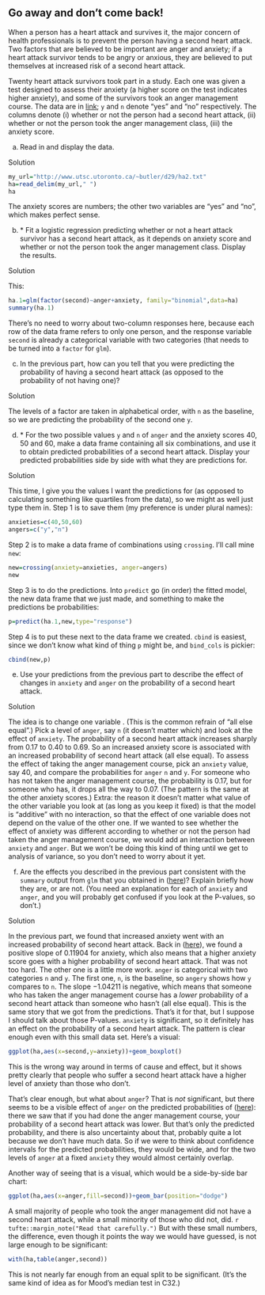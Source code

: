 ##  Go away and don't come back!


 When a person has a heart attack and survives it, the major
concern of health professionals is to prevent the person having a
second heart attack. Two factors that are believed to be important are
anger and anxiety; if a heart attack survivor tends to be angry or
anxious, they are believed to put themselves at increased risk of a
second heart attack.

Twenty heart attack survivors took part in a study. Each one was given
a test designed to assess their anxiety (a higher score on the test
indicates higher anxiety), and some of the survivors took an anger
management course. 
The data are in
[link](http://www.utsc.utoronto.ca/~butler/d29/ha2.txt); `y` and
`n` denote "yes" and "no" respectively. The columns denote
(i) whether or not the person had a second heart attack, (ii) whether
or not the person took the anger management class, (iii) the anxiety
score. 



(a) Read in and display the data.

Solution


```r
my_url="http://www.utsc.utoronto.ca/~butler/d29/ha2.txt"
ha=read_delim(my_url," ")
ha
```

     

The anxiety scores are numbers; the other two variables are "yes"
and "no", which makes perfect sense.


(b) <a name="part:fit">*</a> 
Fit a logistic regression predicting whether or not a heart attack
survivor has a second heart attack, as it depends on anxiety score
and whether or not the person took the anger management
class. Display the results.

Solution


This:

```r
ha.1=glm(factor(second)~anger+anxiety, family="binomial",data=ha)
summary(ha.1)
```

 

There's no need to worry about two-column responses here, because each
row of the data frame refers to only one person, and the response
variable `second` is already a categorical variable with two
categories (that needs to be turned into a `factor` for
`glm`). 


(c) In the previous part, how can you tell that you were
predicting the probability of having a second heart attack (as
opposed to the probability of not having one)?

Solution


The levels of a factor are taken in alphabetical order, with
`n` as the baseline, so we are predicting the probability
of the second one `y`.


(d) <a name="part:preds">*</a>
For the two possible values `y` and `n` of
`anger` and the anxiety scores 40, 50 and 60, make a data
frame containing all six combinations, and use it to obtain
predicted probabilities of a second heart attack. Display your
predicted probabilities side by side with what they are predictions
for.

Solution


This time, I give you the values I want the predictions for (as
opposed to calculating something like quartiles from the data), so
we might as well just type them in.
Step 1 is to save them (my preference is under plural names):
```r
anxieties=c(40,50,60)
angers=c("y","n")
```

     

Step 2 is to make a data frame of combinations using
`crossing`. I'll call mine `new`:

```r
new=crossing(anxiety=anxieties, anger=angers)
new
```

 

Step 3 is to do the predictions. Into `predict` go (in order)
the fitted model, the new data frame that we just made, and something
to make the predictions be probabilities:

```r
p=predict(ha.1,new,type="response")
```

 

Step 4 is to put these next to the data frame we
created. `cbind` is easiest, since we don't know what kind of
thing `p` might be, and `bind_cols` is pickier:

```r
cbind(new,p)
```

 


(e) Use your predictions from the previous part to describe the
effect of changes in `anxiety` and `anger` on the
probability of a second heart attack.

Solution


The idea is to change one variable \emph{while leaving the other
fixed}. (This is the common refrain of "all else equal".)
Pick a level of `anger`, say `n` (it doesn't matter
which) and look at the effect of `anxiety`. The probability
of a second heart attack increases sharply from 0.17 to 0.40 to
0.69. So an increased anxiety score is associated with an
increased probability of second heart attack (all else equal).
To assess the effect of taking the anger management course, pick
an `anxiety` value, say 40, and compare the probabilities
for `anger` `n` and `y`. For someone who has
not taken the anger management course, the probability is 0.17,
but for someone who has, it drops all the way to 0.07. (The
pattern is the same at the other anxiety scores.)
Extra: the reason it doesn't matter what value of the other
variable you look at (as long as you keep it fixed) is that the
model is "additive" with no interaction, so that the effect of
one variable does not depend on the value of the other one. If we
wanted to see whether the effect of anxiety was different
according to whether or not the person had taken the anger
management course, we would add an interaction between
`anxiety` and `anger`. But we won't be doing this
kind of thing until we get to analysis of variance, so you don't
need to worry about it yet.


(f) Are the effects you described in the previous part
consistent with the `summary` output from `glm` that
you obtained in (<a href="#part:fit">here</a>)? Explain briefly how they are, or
are not. (You need an explanation for each of `anxiety` and
`anger`, and you will probably get confused if you look at
the P-values, so don't.)

Solution


In the previous part, we found that increased anxiety went with an
increased probability of second heart attack. Back in
(<a href="#part:fit">here</a>), we found a positive slope of 0.11904 for anxiety,
which also means that a higher anxiety score goes with a higher
probability of second heart attack.
That was not too hard. The other one is a little more work.
`anger` is categorical with two categories `n` and
`y`. The first one, `n`, is the baseline, so
`angery` shows how `y` compares to `n`. The
slope $-1.04211$ is negative, which means that someone who has
taken the anger management course has a *lower* probability
of a second heart attack than someone who hasn't (all else
equal). This is the same story that we got from the predictions. 
That's it for that, but I suppose I should talk about those
P-values. 
`anxiety` is significant, so it definitely has an effect on
the probability of a second heart attack. The pattern is clear
enough even with this small data set. Here's a visual:
```r
ggplot(ha,aes(x=second,y=anxiety))+geom_boxplot()
```

     

This is the wrong way around in terms of cause and effect, but it
shows pretty clearly that people who suffer a second heart attack have
a higher level of anxiety than those who don't.

That's clear enough, but what about `anger`? That is *not*
significant, but there seems to be a visible effect of `anger`
on the predicted probabilities of (<a href="#part:preds">here</a>): there we saw
that if you had done the anger management course, your probability of
a second heart attack was lower. But that's only the predicted
probability, and there is also uncertainty about that, probably quite
a lot because we don't have much data. So if we were to think about
confidence intervals for the predicted probabilities, they would be
wide, and for the two levels of `anger` at a fixed
`anxiety` they would almost certainly overlap.

Another way of seeing that is a visual, which would be a side-by-side
bar chart:

```r
ggplot(ha,aes(x=anger,fill=second))+geom_bar(position="dodge")
```

 

A small majority of people who took the anger management did not have
a second heart attack, while a small minority of those who did not,
did.
`r tufte::margin_note("Read that carefully.")` But with these small numbers, the
difference, even though it points the way we would have guessed, is
not large enough to be significant:

```r
with(ha,table(anger,second))
```

 

This is not nearly far enough from an equal split to be
significant. (It's the same kind of idea as for Mood's median test in
C32.)



